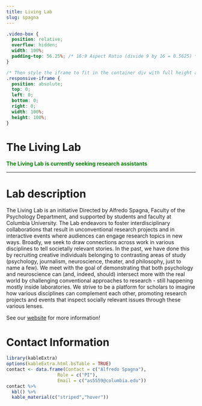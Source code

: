 ```yaml
---
title: Living Lab
slug: spagna
---
```


```css
.video-box {
  position: relative;
  overflow: hidden;
  width: 100%;
  padding-top: 56.25%; /* 16:9 Aspect Ratio (divide 9 by 16 = 0.5625) */
}

/* Then style the iframe to fit in the container div with full height and width */
.responsive-iframe {
  position: absolute;
  top: 0;
  left: 0;
  bottom: 0;
  right: 0;
  width: 100%;
  height: 100%;
}
```

# The Living Lab

<span style="color:green">
**The Living Lab is currently seeking research assistants**
</span>


***

# Lab description

The Living Lab is an initiative Directed by Alfredo Spagna, Faculty of the Psychology Department, and supported by students and faculty at Columbia University. The Lab endeavors to foster interdisciplinary collaborations that result in unconventional research projects and in interactive events where audiences can engage research topics in new ways. Broadly, we seek to draw connections across work in various disciplines to tell societally relevant stories. In the past, we have done this by recruiting creative individuals belonging to contrasting areas of study (psychology, journalism, neuroscience, theater, and philosophy, just to name a few). We meet with the goal of demonstrating that both psychology and neuroscience can (and, indeed, should) intersect more with the real world by challenging conventional approaches to research - still happening mostly inside laboratories. We strive to be a platform for scholars to imagine how various disciplines can complement each other,  promoting research projects and events that inspect socially relevant issues through these various lenses. 

See our [website](http://www.alfredospagna.com/the-living-lab/) for more information!

# Contact Information

```r
library(kableExtra)
options(kableExtra.html.bsTable = TRUE)
contact <- data.frame(Contact = c("Alfredo Spagna"),
                   Role = c("PI"),
                   Email = c("as5559@columbia.edu"))
contact %>%
  kbl() %>%
  kable_material(c("striped","hover"))
                   
                   
```

